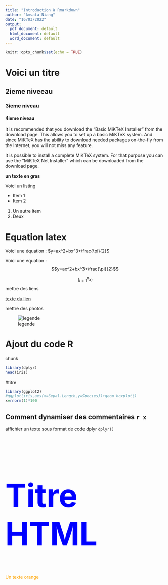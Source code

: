```yaml
---
title: "Introduction à Rmarkdown"
author: "Amsata Niang"
date: "16/03/2022"
output:
  pdf_document: default
  html_document: default
  word_document: default
---
```


```r
knitr::opts_chunk$set(echo = TRUE)
```

# Voici un titre

## 2ieme niveeau
### 3ieme niveau
#### 4ieme niveau

It is recommended that you download the "Basic MiKTeX Installer" from the download page. This allows you to set up a basic MiKTeX system. And since MiKTeX has the ability to download needed packages on-the-fly from the Internet, you will not miss any feature.

It is possible to install a complete MiKTeX system. For that purpose you can use the "MiKTeX Net Installer" which can be downloaded from the download page.

**un texte en gras**

Voici un listing 

* Item 1
* Item 2

1. Un autre item
2. Deux

# Equation latex

Voici une équation : $y=ax^2+bx^3+\frac{\pi}{2}$

Voici une équation : $$y=ax^2+bx^3+\frac{\pi}{2}$$

$$\int_{i=1}^{n}x_{i}$$
mettre des liens

[texte du lien](https://miktex.org/howto/download-miktex)

mettre des photos

![legende](https://ulyngs.github.io/rmarkdown-workshop/slides/figures/rmarkdown.png)


# Ajout du code R

chunk
```r
library(dplyr)
head(iris)

```

#titre

```r
library(ggplot2)
#ggplot(iris,aes(x=Sepal.Length,y=Species))+geom_boxplot()
x=rnorm(1)*100
```

## Comment dynamiser des commentaires `r x`

affichier un texte sous format de code dplyr `dplyr()`

<h1 style="color:blue;font-size:100px"> Titre HTML</h1>

<font style="color:orange"> Un texte orange </font>

